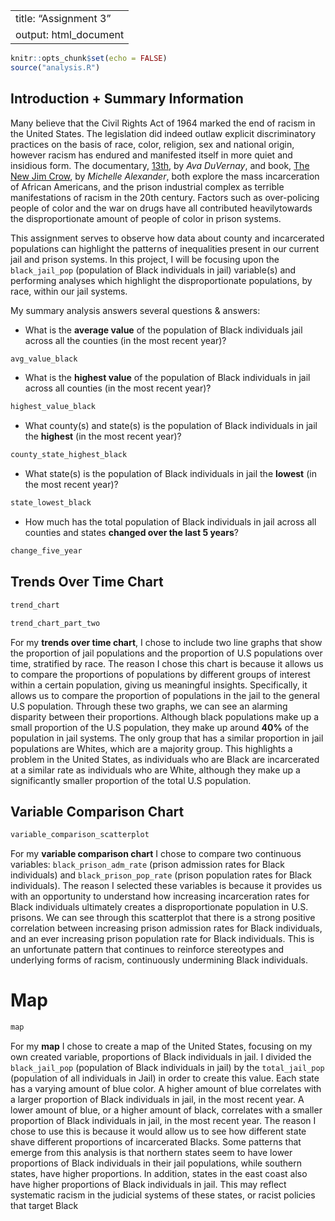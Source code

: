 
---
title: "Assignment 3"
output: html_document
---

```r
knitr::opts_chunk$set(echo = FALSE)
source("analysis.R")
```

## Introduction + Summary Information
Many believe that the Civil Rights Act of 1964 marked the end of racism in the
United States. The legislation did indeed outlaw explicit discriminatory 
practices on the basis of race, color, religion, sex and national origin, 
however racism has endured and manifested itself in more quiet and insidious
form. The documentary, [13th](https://www.youtube.com/watch?v=krfcq5pF8u8), by 
*Ava DuVernay*, and book, [The New Jim Crow](https://newjimcrow.com), by 
*Michelle Alexander*, both explore the mass incarceration of African Americans, 
and the prison industrial complex as terrible manifestations of racism in the 
20th century. Factors such as over-policing people of color and the war on drugs 
have all contributed heavilytowards the disproportionate amount of people of 
color in prison systems.

This assignment serves to observe how data about county and incarcerated 
populations can highlight the patterns of inequalities present in our current 
jail and prison systems. In this project, I will be focusing upon the 
`black_jail_pop` (population of Black individuals in jail) variable(s) and 
performing analyses which highlight the disproportionate populations, by race, 
within our jail systems.

My summary analysis answers several questions & answers:

- What is the **average value** of the population of Black individuals jail 
across all the counties (in the most recent year)?

```r
avg_value_black
```

- What is the **highest value** of the population of Black individuals in jail 
across all counties (in the most recent year)?

```r
highest_value_black
```

- What county(s) and state(s) is the population of Black individuals in jail the
**highest** (in the most recent year)?

```r
county_state_highest_black
```

- What state(s) is the population of Black individuals in jail the **lowest** 
(in the most recent year)?

```r
state_lowest_black
```

- How much has the total population of Black individuals in jail across all 
counties and states **changed over the last 5 years**?

```r
change_five_year
```

## Trends Over Time Chart
```r
trend_chart
```

```r
trend_chart_part_two
```

For my **trends over time chart**, I chose to include two line graphs that show
the proportion of jail populations and the proportion of U.S populations over 
time, stratified by race. The reason I chose this chart is because it allows us 
to compare the proportions of populations by different groups of interest within
a certain population, giving us meaningful insights. Specifically, it allows us 
to compare the proportion of populations in the jail to the general U.S 
population. Through these two graphs, we can see an alarming disparity between 
their proportions. Although black populations make up a small proportion of the 
U.S population, they make up around **40%** of the population in jail systems. 
The only group that has a similar proportion in jail populations are Whites, 
which are a majority group. This highlights a problem in the United States, as 
individuals who are Black are incarcerated at a  similar rate as individuals who
are White, although they make up a significantly smaller proportion of the total
U.S population.


## Variable Comparison Chart
```r
variable_comparison_scatterplot
```

For my **variable comparison chart** I chose to compare two continuous variables:
`black_prison_adm_rate` (prison admission rates for Black individuals) and 
`black_prison_pop_rate` (prison population rates for Black individuals). The 
reason I selected these variables is because it provides us with an opportunity 
to understand how increasing incarceration rates for Black individuals 
ultimately creates a disproportionate population in U.S. prisons. We can see 
through this scatterplot that there is a strong positive correlation between
increasing prison admission rates for Black individuals, and an ever increasing
prison population rate for Black individuals. This is an unfortunate pattern
that continues to reinforce stereotypes and underlying forms of racism,
continuously undermining Black individuals.

# Map
```r
map
```

For my **map** I chose to create a map of the United States, focusing on my own
created variable, proportions of Black individuals in jail. I divided the
`black_jail_pop` (population of Black individuals in jail) by the 
`total_jail_pop` (population of all individuals in Jail) in order to create this
value. Each state has a varying amount of blue color. A higher amount of blue 
correlates with a larger proportion of Black individuals in jail, in the most 
recent year. A lower amount of blue, or a higher amount of black, correlates 
with a smaller proportion of Black individuals in jail, in the most recent year. 
The reason I chose to use this is because it would allow us to see how different 
state shave different proportions of incarcerated Blacks. Some patterns that 
emerge from this analysis is that northern states seem to have lower proportions
of Black individuals in their jail populations, while southern states, have 
higher proportions. In addition, states in the east coast also have higher 
proportions of Black individuals in jail. This may reflect systematic racism in 
the judicial systems of these states, or racist policies that target Black 
